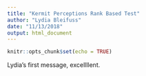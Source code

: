 ```yaml
---
title: "Kermit Perceptions Rank Based Test"
author: "Lydia Bleifuss"
date: "11/13/2018"
output: html_document
---
```


```r
knitr::opts_chunk$set(echo = TRUE)
```

Lydia's first message, excellllent. 